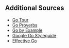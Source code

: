 
## Additional Sources
* [Go Tour](https://go.dev/tour/list)
* [Go Proverbs](https://go-proverbs.github.io/)
* [Go by Example](https://gobyexample.com/)
* [Google Go Styleguide](https://google.github.io/styleguide/go/index)
* [Effective Go](https://go.dev/doc/effective_go)
